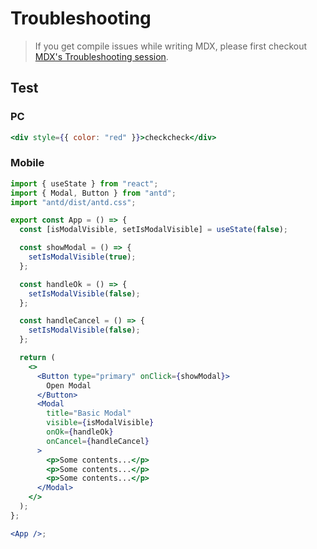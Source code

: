 # Troubleshooting

> If you get compile issues while writing MDX, please first checkout [MDX's Troubleshooting session](https://mdxjs.com/docs/troubleshooting-mdx/).

## Test

### PC

```jsx live
<div style={{ color: "red" }}>checkcheck</div>
```

### Mobile

```jsx live mobile
import { useState } from "react";
import { Modal, Button } from "antd";
import "antd/dist/antd.css";

export const App = () => {
  const [isModalVisible, setIsModalVisible] = useState(false);

  const showModal = () => {
    setIsModalVisible(true);
  };

  const handleOk = () => {
    setIsModalVisible(false);
  };

  const handleCancel = () => {
    setIsModalVisible(false);
  };

  return (
    <>
      <Button type="primary" onClick={showModal}>
        Open Modal
      </Button>
      <Modal
        title="Basic Modal"
        visible={isModalVisible}
        onOk={handleOk}
        onCancel={handleCancel}
      >
        <p>Some contents...</p>
        <p>Some contents...</p>
        <p>Some contents...</p>
      </Modal>
    </>
  );
};

<App />;
```

